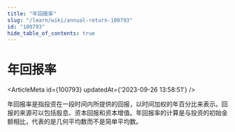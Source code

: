 ```yaml
---
title: "年回报率"
slug: "/learn/wiki/annual-return-100793"
id: "100793"
hide_table_of_contents: true
---
```



# 年回报率

<ArticleMeta id={100793} updatedAt={'2023-09-26 13:58:51'} />
<div className='border-solid border-b border-t-0 my-4 border-[var(--ifm-color-gray-300)]' />

年回报率是指投资在一段时间内所提供的回报，以时间加权的年百分比来表示。回报的来源可以包括股息、资本回报和资本增值。年回报率的计算是与投资的初始金额相比，代表的是几何平均数而不是简单平均数。
